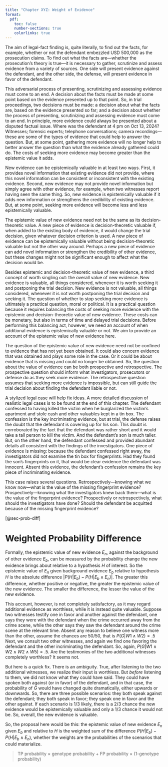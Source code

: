 ```yaml
---
title: "Chapter XYZ: Weight of Evidence"
format:
  pdf:
    toc: false
    number-sections: true
    colorlinks: true
---
```




The aim of legal-fact finding is, quite literally, to find out the facts, for example, whether or not the defendant embezzled USD 500,000 as the prosecution claims. To find out what the facts are---whether the prosecution's theory is true---it is necessary to gather, scrutinize and assess evidence from a variety of sources. One side will present evidence against the defendant, and the other side, the defense, will present evidence in favor of the defendant. 

This adversarial process of presenting, scrutinizing and assessing evidence must come to an end. A decision about the facts must be made at some point based on the evidence presented up to that point. So, in trial proceedings, two decisions must be made:  a decision about what the facts are, based on the evidence presented so far; and a decision about whether the process of presenting, scrutinizing and assessing evidence must come to an end. In principle, more evidence could always be presented about a disputed factual issue. Where was the defendant at 4 pm on Oct 13, 2024? Witnesses; forensic experts; telephone conversations; camera recordings---these are some of the types of evidence that could help to answer the question.   But, at some point, gathering more evidence will no longer help to better answer the question than what the evidence already gathered could do. The costs of seeking more evidence may become greater than the epistemic value it adds. 

New evidence can be epistemically valuable in at least two ways. First, it provides novel information that existing evidence did not provide, where this novel information can be consistent or inconsistent with the existing evidence. Second, new evidence may not provide novel information but simply agree with other evidence, for example, when two witnesses report having seen the same thing.  So, new evidence is epistemically valuable if it adds new information or strengthens the credibility of existing evidence. But, at some point, seeking more evidence will become less and less epistemically valuable. 

The epistemic value of new evidence need not be the same as its decision-theoretic value. A new piece of evidence is decision-theoretic valuable if, when added to the existing body of evidence, it would change the trial decision, given whatever decision criterion is used. A new piece of evidence can be epistemically valuable without being decision-theoretic valuable but not the other way around. Perhaps a new piece of evidence can add novel information or strengthen the credibility of other evidence, but these changes might not be significant enough to affect what the decision would be.

Besides epistemic and decision-theoretic value of new evidence, a third concept of worth singling out: the overall value of new evidence. New evidence is valuable, all things considered, whenever it is worth seeking it and postponing the trial decision. New evidence is not valuable, all things considered, whenever it is not worth postponing the trial decision and seeking it.  The question of whether to stop seeking more evidence is ultimately a practical question, moral or political. It is a practical question because it requires balancing the costs of seeking more evidence with the epistemic and decision-theoretic value of new evidence. These costs can be monetary, but also in terms of time and delayed trial decisions. Before performing this balancing act, however, we need an account of when additional evidence is epistemically valuable or not. We aim to provide an account of the epistemic value of new evidence here. 

The question of the epistemic value of new evidence need not be confined to evidence that has not yet been obtained. It could also concern evidence that was obtained and plays some role in the case. Or it could be about evidence that is missing and could no longer be obtained. So, the question about the value of evidence can be both prospective and retrospective. The prospective question should inform what investigators, prosecutors or defense do as they seek more evidence. The retrospective question assumes that seeking more evidence is impossible, but can still guide the trial decision about finding the defendant liable or not.

A stylized legal case will help fix ideas. A more detailed discussion of realistic legal cases is to be found at the end of this chapter. The defendant confessed to having killed the victim when he burglarized the victim's apartment and stole cash and other valuables kept in a tin box. The confession is the key incriminating evidence, but at trial, the defense raises the doubt that the defendant is covering up for his son. This doubt is corroborated by the fact that the defendant was rather short and it would take a tall person to kill the victim. And the defendant's son is much taller. But, on the other hand, the defendant confessed and provided abundant details all consistent with the findings of the investigators. One piece of evidence is missing: because the defendant confessed right away, the investigators did not examine the tin box for fingerprints. Had they found the son's fingerprints on it, that would be clear evidence the defendant was innocent. Absent this evidence, the defendant's confession remains the key piece of incriminating evidence. 

This case raises several questions. Retrospectively---knowing what we know now---what is the value of the missing fingerprint evidence? Prospectively---knowing what the investigators knew back them---what is the value of the fingerprint evidence? Prospectively or retrospectively, what should the investigators have done? Should the defendant be acquitted because of the missing fingerprint evidence?














[@sec-prob-diff]

# Weighted Probability Difference {#sec-prob-diff}


Formally, the epistemic value of new evidence $E_n$, against the background of other evidence $E_b$, can be measured by the probability change the new evidence brings about relative to a hypothesis $H$ of interest. So the epistemic value of $E_n$ given background evidence $E_b$ relative to hypothesis $H$ is the absolute difference $|P(H \vert E_b)-P(H \vert E_b \wedge E_n)|$. The greater this difference, whether positive or negative, the greater the epistemic value of the new evidence. The smaller the difference, the lesser the value of the new evidence.

This account, however, is not completely satisfactory, as it may regard additional evidence as worthless, while it is instead quite valuable. Suppose two witnesses testify one in favor and another against the defendant, one says they were with the defendant when the crime occurred away from the crime scene, while the other says they saw the defendant around the crime scene at the relevant time. Absent any reason to believe one witness more than the other, assume the chances are 50/50, that is $P(G \vert W1 \wedge W2)=.5$ Next, we consult two other witnesses, and again we find one favoring the defendant and the other incriminating the defendant. So, again,  $P(G \vert W1 \wedge W2 \wedge W2 \wedge W5)=.5$. Are the testimonies of the two additional witnesses completely worthless? It seems not. 

But here is a quick fix. There is an ambiguity. True, after listening to the two additional witnesses, we realize their input is worthless. But *before* listening to them, we did not know what they could have said. They could have spoken both against (or in favor) of the defendant, and in that case, the probability of $G$ would have changed quite dramatically, either upwards or downwards. So, there are three possible scenarios: they both speak against the defendant; they both speak in favor; they speak one in favor and the other against. If each scenario is 1/3 likely, there is a 2/3 chance the new evidence would be epistemically valuable and only a 1/3 chance it would not be. So, overall, the new evidence is valuable.

So, the proposal here would be this: the epistemic value of new evidence $E_n$ given $E_b$ and relative to $H$ is the weighted sum of the difference $P(H \vert E_b)-P(H \vert E_b \wedge E_n)$, whether the weights are the probabilities of the scenarios that could materialize. 





















\begin{equation*}
P(M_r \vert \neg S) = P(M_r \vert M_t \wedge \neg S) \times P(M_t \vert \neg S) + P(M_r \vert \neg M_t \wedge \neg S) \times P(\neg M_t \vert \neg S).
\end{equation*}


> TP probability $\times$ genotype probability +  FP probability $\times$ (1-genotype probability)
